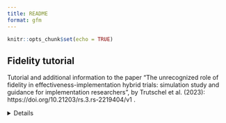 ```yaml
---
title: README
format: gfm
---
```


```r
knitr::opts_chunk$set(echo = TRUE)
```

## Fidelity tutorial

Tutorial and additional information to the paper "The unrecognized role of fidelity in effectiveness-implementation hybrid trials: simulation study and guidance for implementation researchers", by Trutschel et al. (2023): https://doi.org/10.21203/rs.3.rs-2219404/v1 . 


<details>

## How to work on this repo?

1) Clone the repo 

2) Open the file `fidelity-tutorial.Rproj`

3) Install the following packages - they are needed for the following steps to work:

   `install.packages(c("renv", "quarto"))`  
   
   
   3b) you also need to install quarto (i.e. a next-generation Rmarkdown-application). 
   The newest version of RStudio comes bundled with quarto 1.0.36 
    (you can run `quarto check` in a Terminal (not the console)) or you can download the   newest quarto version here:  
  https://quarto.org/docs/download/

4) Call `renv::restore()` to initiate a local isolated project-library (to ensure 
  everyone works with the same packages and versions).

5) The tutorial is patched-together according to info in the `_quarto.yml` -file.
  Addition or deletion of chapters are signaled there. 
 
6) Call `quarto render` in a Terminal to render and `quarto preview`to get a preview of the book.  

7) Save, commit, and push to remote! 

8) If you have installed additional packages, call `renv::snapshot()` to add these to the lockfile, so that others can do 4) on their machines and have the same packages and versions as you do. Thanks! 

</details)